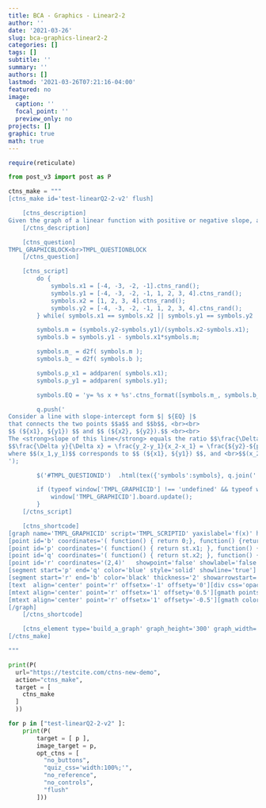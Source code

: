 ```yaml
---
title: BCA - Graphics - Linear2-2
author: ''
date: '2021-03-26'
slug: bca-graphics-linear2-2
categories: []
tags: []
subtitle: ''
summary: ''
authors: []
lastmod: '2021-03-26T07:21:16-04:00'
featured: no
image:
  caption: ''
  focal_point: ''
  preview_only: no
projects: []
graphic: true
math: true
---
```

```r
require(reticulate)
```

```python
from post_v3 import post as P
```

```python
ctns_make = """
[ctns_make id='test-linearQ2-2-v2' flush]

    [ctns_description]
Given the graph of a linear function with positive or negative slope, and a y-coefficient equal to 1, the student is asked, what is the equation of the line in slope-intercept form? Demonstrates using both Q and A, although A is not used.
    [/ctns_description]

    [ctns_question]
TMPL_GRAPHICBLOCK<br>TMPL_QUESTIONBLOCK
    [/ctns_question]

    [ctns_script]
        do {
            symbols.x1 = [-4, -3, -2, -1].ctns_rand();
            symbols.y1 = [-4, -3, -2, -1, 1, 2, 3, 4].ctns_rand();
            symbols.x2 = [1, 2, 3, 4].ctns_rand();
            symbols.y2 = [-4, -3, -2, -1, 1, 2, 3, 4].ctns_rand();
        } while( symbols.x1 == symbols.x2 || symbols.y1 == symbols.y2 || is_lt(symbols.y1, symbols.y2) || is_pos(symbols.x1) || is_neg(symbols.x2));

        symbols.m = (symbols.y2-symbols.y1)/(symbols.x2-symbols.x1);
        symbols.b = symbols.y1 - symbols.x1*symbols.m;

        symbols.m_ = d2f( symbols.m );
        symbols.b_ = d2f( symbols.b );

        symbols.p_x1 = addparen( symbols.x1);
        symbols.p_y1 = addparen( symbols.y1);

        symbols.EQ = 'y= %s x + %s'.ctns_format([symbols.m_, symbols.b_]).ctns_equation();

        q.push('
Consider a line with slope-intercept form $| ${EQ} |$
that connects the two points $$a$$ and $$b$$, <br><br>
$$ (${x1}, ${y1}) $$ and $$ (${x2}, ${y2}).$$ <br><br>
The <strong>slope of this line</strong> equals the ratio $$\frac{\Delta y}{\Delta x}$$,<br><br>
$$\frac{\Delta y}{\Delta x} = \frac{y_2-y_1}{x_2-x_1} = \frac{${y2}-${p_y1}}{${x2}-${p_x1}} = ${m_}$$, <br><br>
where $$(x_1,y_1)$$ corresponds to $$ (${x1}, ${y1}) $$, and <br>$$(x_2,y_2)$$ corresponds to $$ (${x2}, ${y2}).$$
');

        $('#TMPL_QUESTIONID')  .html(tex({'symbols':symbols}, q.join(' ')));

        if (typeof window['TMPL_GRAPHICID'] !== 'undefined' && typeof window['TMPL_GRAPHICID'].board !== 'undefined' ) {
            window['TMPL_GRAPHICID'].board.update();
        }
    [/ctns_script]

    [ctns_shortcode]
[graph name='TMPL_GRAPHICID' script='TMPL_SCRIPTID' yaxislabel='f(x)' height='GRAPH_HEIGHT' width='GRAPH_WIDTH' yaxislabel_ycoord='9.5' xaxislabel_xcoord='8.75' boundingbox='-6,6,6,-6']
[point id='b' coordinates='( function() { return 0;}, function() {return st.b;} )' showpoint='false' showlabel='false' showcoordinates='false' animate='false']
[point id='p' coordinates='( function() { return st.x1; }, function() { return st.y1; } )' labeloffsetx='-1' labeloffsety='0' showpoint='true' showlabel='true' showcoordinates='false' animate='false']
[point id='q' coordinates='( function() { return st.x2; }, function() { return st.y2; } )' labeloffsetx='-1' labeloffsety='0' showpoint='true' showlabel='true' showcoordinates='false' animate='false']
[point id='r' coordinates='(2,4)'   showpoint='false' showlabel='false' showcoordinates='false' animate='false']
[segment start='p' end='q' color='blue' style='solid' showline='true']
[segment start='r' end='b' color='black' thickness='2' showarrowstart='false' showarrowend='true' arrowtype='normal']
[text  align='center' point='r' offsetx='-1' offsety='0'][div css='opacity:0.5;height:4em;background-color:aqua;width:5.5em'][/div][/text]
[mtext align='center' point='r' offsetx='1' offsety='0.5'][gmath points='b']/scriptsize y-/textrm{intercept}[/gmath][/mtext]
[mtext align='center' point='r' offsetx='1' offsety='-0.5'][gmath color='blue' points='b' d2f]/scriptsize b = b.y[/gmath][/mtext]
[/graph]
    [/ctns_shortcode]

    [ctns_element type='build_a_graph' graph_height='300' graph_width='300' height='300' width='300'][/ctns_element]
[/ctns_make]

"""

print(P(
  url="https://testcite.com/ctns-new-demo",
  action="ctns_make",
  target = [
    ctns_make
  ]
  ))
```

```python

for p in ["test-linearQ2-2-v2" ]:
    print(P(
        target = [ p ], 
        image_target = p,
        opt_ctns = [
          "no_buttons",
          "quiz_css='width:100%;'", 
          "no_reference",
          "no_controls",
          "flush"
        ]))
```
